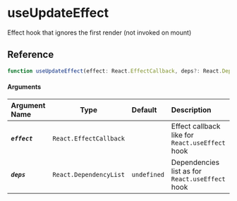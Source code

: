 
<Meta title="Lifecycle/useUpdateEffect" component={Example} />

# useUpdateEffect

Effect hook that ignores the first render (not invoked on mount)

<Canvas>
  <Story story={Example} />
</Canvas>

## Reference

```ts
function useUpdateEffect(effect: React.EffectCallback, deps?: React.DependencyList): void;
```

#### Arguments

| Argument Name | Type | Default | Description |
| :-- | :-: | :- | :- |
| _**`effect`**_ | `React.EffectCallback` | | Effect callback like for `React.useEffect` hook |
| _**`deps`**_ | `React.DependencyList` | `undefined` | Dependencies list as for `React.useEffect` hook |
